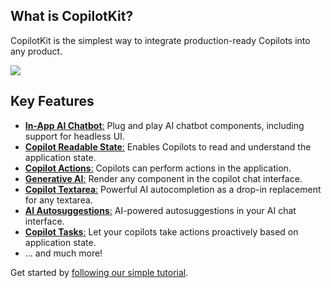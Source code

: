 ## What is CopilotKit?

CopilotKit is the simplest way to integrate production-ready Copilots into any product.

<img src="/images/banner.png" className="rounded-lg my-8" />

## Key Features

- [**In-App AI Chatbot**:](/reference/components/CopilotPopup) Plug and play AI chatbot components, including support for headless UI.
- [**Copilot Readable State**:](/reference/hooks/useCopilotReadable) Enables Copilots to read and understand the application state.
- [**Copilot Actions**:](/reference/hooks/useCopilotAction) Copilots can perform actions in the application.
- [**Generative AI**:](/reference/hooks/useCopilotAction#generative-ui) Render any component in the copilot chat interface.
- [**Copilot Textarea**:](/reference/components/CopilotTextarea) Powerful AI autocompletion as a drop-in replacement for any textarea.
- [**AI Autosuggestions**:](/reference/hooks/useCopilotChatSuggestions) AI-powered autosuggestions in your AI chat interface.
- [**Copilot Tasks**:](/reference/classes/CopilotTask) Let your copilots take actions proactively based on application state.
- ... and much more!


Get started by [following our simple tutorial](/tutorial-ai-todo-list-copilot/overview).